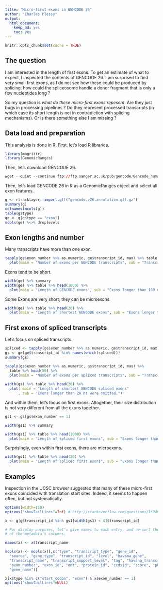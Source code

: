 ```yaml
---
title: "Micro-first exons in GENCODE 26"
author: "Charles Plessy"
output: 
  html_document: 
    keep_md: yes
    toc: yes
---
```


```r
knitr::opts_chunk$set(cache = TRUE)
```

## The question

I am interested in the length of first exons.  To get an estimate of what to expect,
I inspected the contents of GENCODE 26.  I am surprised to find very small first
exons, as I do not see how these could be produced by splicing: how could the
spliceosome handle a donor fragment that is only a few nucleotides long ?

So my question is *what do these micro-first exons repesent*.  Are they just
bugs in processing pipelines ?  Do they represent processed transcripts (in which
case its short length is not in contradiction with splicing mechanisms).  Or
is there something else I am missing ?

## Data load and preparation

This analysis is done in R.  First, let's load R libraries.

```r
library(magrittr)
library(GenomicRanges)
```

Then, let's download GENCODE 26.

```r
wget --quiet --continue ftp://ftp.sanger.ac.uk/pub/gencode/Gencode_human/release_26/gencode.v26.annotation.gtf.gz
```

Then, let's load GENCODE 26 in R as a GenomicRanges object and select all
exon features.

```r
g <- rtracklayer::import.gff("gencode.v26.annotation.gtf.gz")
summary(g)
colnames(mcols(g))
table(g$type)
ge <- g[g$type == "exon"]
mcols(ge) %<>% droplevels
```

## Exon lengths and number

Many transcripts have more than one exon.

```r
tapply(ge$exon_number %>% as.numeric, ge$transcript_id, max) %>% table %>% head(50) %>%
  plot(main = "Number of exons per GENCODE transcripts", sub = "Transcripts with > 50 exons were omitted.")
```

Exons tend to be short.

```r
width(ge) %>% summary
width(ge) %>% table %>% head(1000) %>%
  plot(main = "Length of GENCODE exons", sub = "Exons longer than 100 nt were omitted.")
```

Some Exons are very short; they can be microexons.

```r
width(ge) %>% table %>% head(20) %>%
  plot(main = "Length of shortest GENCODE exons", sub = "Exons longer than 20 nt were omitted.")
```

## First exons of spliced transcripts

Let's focus on spliced transcripts.

```r
spliced <- tapply(ge$exon_number %>% as.numeric, ge$transcript_id, max) > 1
gs <- ge[ge$transcript_id %in% names(which(spliced))]
summary(gs)

tapply(gs$exon_number %>% as.numeric, gs$transcript_id, max) %>%
  table %>% head(50) %>%
  plot(main = "Number of exons per spliced transcripts", sub = "Transcripts with > 50 exons were omitted.")
 
width(gs) %>% table %>% head(20) %>%
  plot( main = "Length of shortest GENCODE spliced exons"
      , sub = "Exons longer than 20 nt were omitted.")
```

And within them, let's focus on first exons.  Altogether, their size distribution
is not very different from all the exons together.

```r
gs1 <- gs[gs$exon_number == 1]

width(gs1) %>% summary

width(gs1) %>% table %>% head(1000) %>%
  plot(main = "Length of spliced first exons", sub = "Exons longer than 500 nt were omitted.")
```

Surprisingly, even within first exons, there are microexons.

```r

width(gs1) %>% table %>% head(20) %>%
  plot(main = "Length of spliced first exons", sub = "Exons longer than 20 nt were omitted.")
```

## Examples

Inspection in the UCSC browser suggested that many of these micro-first exons
coincided with translation start sites.  Indeed, it seems to happen often, but
not systematically.

```r
options(width=110)
options("showTailLines"=Inf) # http://stackoverflow.com/questions/16949545/show-all-lines-in-genomicrange-package-output

x <- g[g$transcript_id %in% gs1[width(gs1) < 4]$transcript_id]

# For display purposes, let's give names to each entry, and re-sort the names
# of the metadata's columns.

names(x) <- x$transcript_name

mcols(x) <- mcols(x)[,c("type", "transcript_type", "gene_id",
  "source", "gene_type", "transcript_id", "level", "havana_gene",  
  "transcript_name", "transcript_support_level", "tag", "havana_transcript", 
  "exon_number", "exon_id", "ont", "protein_id", "ccdsid", "score", "phase",
  "gene_name")]

x[x$type %in% c("start_codon", "exon") & x$exon_number == 1]
options("showTailLines"=NULL)
```
